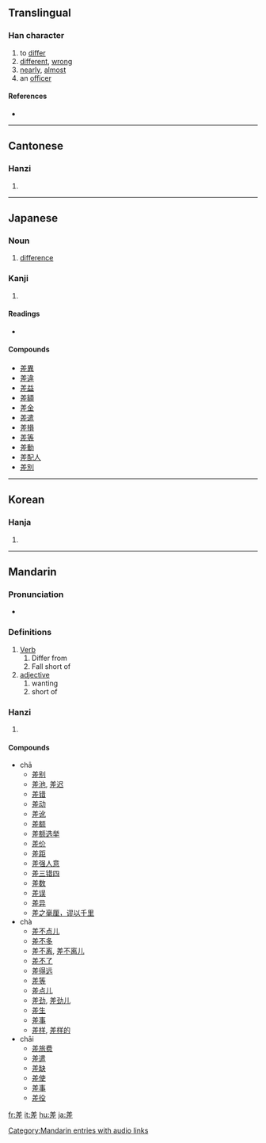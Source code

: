 {{rfc|Definitions unknown/invalid header}}
==Translingual==

===Han character===
{{Han char|rn=48|rad=工|as=07|sn=10|four=8021<sub>1</sub>|canj=廿手一 (TQM)}}

# to [[differ]]
# [[different]], [[wrong]]
# [[nearly]], [[almost]]
# an [[officer]]

====References====
* {{Han ref|kx=0326.020|dkj=08732|dj=0629.120|hdz=10413.040|uh=5DEE|ud=24046|bh=AE74|bd=44660}}

----

==Cantonese==

===Hanzi===
{{yue-hanzi|jyut=|y=cha1, chaai1}}

# {{defn|Cantonese}}

----

==Japanese==

===Noun===
{{ja-noun|k|hira=さ|rom=sa}}

# [[difference]]

===Kanji===
{{ja-kanji|grade=4|rs=工07}}

# {{defn|Japanese}}

====Readings====
* {{ja-readings|on=[[し]] ([[shi]]), [[さ]] ([[sa]])|kun=[[さす]] ([[差す]], [[sasu]]), [[たがう]] ([[tagau]]), [[たがい]] ([[tagai]])}}

====Compounds====
* [[差異]]
* [[差違]]
* [[差益]]
* [[差額]]
* [[差金]]
* [[差遣]]
* [[差損]]
* [[差等]]
* [[差動]]
* [[差配人]]
* [[差別]]

----

==Korean==

===Hanja===
{{ko-hanja|hangeul=[[차]], [[치]]|rv=cha, chi|mr=ch'a, ch'i}}

# {{defn|Korean}}

----

==Mandarin==

===Pronunciation===
*{{audio|zh-chà.ogg|audio}}

===Definitions===
# [[Verb]]
## Differ from
## Fall short of
# [[adjective]]
## wanting
## short of

===Hanzi===
{{cmn-hanzi|pin=[[chā]] ([[cha1]]), [[chà]] ([[cha4]]), [[chāi]] ([[chai1]]), [[cī]] ([[ci1]]), [[zhào]] ([[zhao4]])|wg=ch'ai<sup>1</sup>, chao<sup>4</sup>}}

# {{defn|Mandarin}}

====Compounds====
* chā
** [[差别]]
** [[差池]], [[差迟]]
** [[差错]]
** [[差动]]
** [[差讹]]
** [[差额]]
** [[差额选举]]
** [[差价]]
** [[差距]]
** [[差强人意]]
** [[差三错四]]
** [[差数]]
** [[差误]]
** [[差异]]
** [[差之毫厘，谬以千里]]
* chà
** [[差不点儿]]
** [[差不多]]
** [[差不离]], [[差不离儿]]
** [[差不了]]
** [[差得远]]
** [[差等]]
** [[差点儿]]
** [[差劲]], [[差劲儿]]
** [[差生]]
** [[差事]]
** [[差样]], [[差样的]]
* chāi
** [[差旅费]]
** [[差遣]]
** [[差缺]]
** [[差使]]
** [[差事]]
** [[差役]]

[[Category:Mandarin entries with audio links]]
[[fr:差]]
[[it:差]]
[[hu:差]]
[[ja:差]]